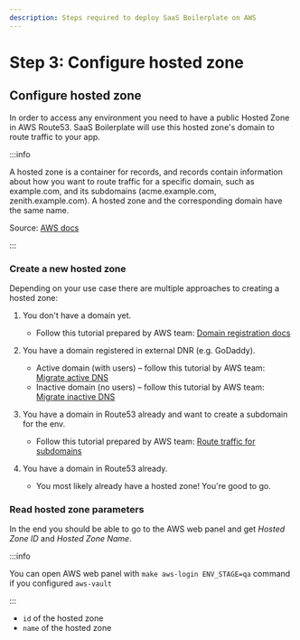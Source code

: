 ```yaml
---
description: Steps required to deploy SaaS Boilerplate on AWS
---
```

# Step 3: Configure hosted zone

## Configure hosted zone

In order to access any environment you need to have a public Hosted Zone in AWS Route53.
SaaS Boilerplate will use this hosted zone's domain to route traffic to your app.

:::info

A hosted zone is a container for records, and records contain information about how you want to route traffic for a specific domain, such as example.com, and its subdomains (acme.example.com, zenith.example.com). A hosted zone and the corresponding domain have the same name.

Source: [AWS docs](https://docs.aws.amazon.com/Route53/latest/DeveloperGuide/hosted-zones-working-with.html)

:::

### Create a new hosted zone

Depending on your use case there are multiple approaches to creating a hosted zone:

1.  You don't have a domain yet.

    - Follow this tutorial prepared by AWS team: [Domain registration docs](https://docs.aws.amazon.com/Route53/latest/DeveloperGuide/domain-register.html)

2.  You have a domain registered in external DNR (e.g. GoDaddy).

    - Active domain (with users) – follow this tutorial by AWS team: [Migrate active DNS](https://docs.aws.amazon.com/Route53/latest/DeveloperGuide/migrate-dns-domain-in-use.html)
    - Inactive domain (no users) – follow this tutorial by AWS team: [Migrate inactive DNS](https://docs.aws.amazon.com/Route53/latest/DeveloperGuide/migrate-dns-domain-inactive.html)

3.  You have a domain in Route53 already and want to create a subdomain for the env.

    - Follow this tutorial prepared by AWS team: [Route traffic for subdomains](https://docs.aws.amazon.com/Route53/latest/DeveloperGuide/dns-routing-traffic-for-subdomains.html)

4.  You have a domain in Route53 already.

    - You most likely already have a hosted zone! You're good to go.

### Read hosted zone parameters

In the end you should be able to go to the AWS web panel and get _Hosted Zone ID_ and _Hosted Zone Name_.

:::info

You can open AWS web panel with `make aws-login ENV_STAGE=qa` command if you configured `aws-vault`

:::

- `id` of the hosted zone
- `name` of the hosted zone
